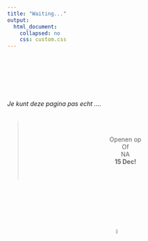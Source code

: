 ```yaml
---
title: "Waiting..."
output:
  html_document: 
    collapsed: no
    css: custom.css
---
```


<style type="text/css">
.title {
  display: none;
}

#getting-started img {
  margin-right: 10px;
}

 

</style>

<br><br><br><br><br>      
*Je kunt deze pagina pas echt ....*  
<br>

> <center>
> <br><br>
Openen op  
Of  
NA  
**15 Dec!**  
<br><br> 
</center>

<br><br><br><br><br>  


<center>
![](images/geelpaard.jpg){width=5%}
</center>